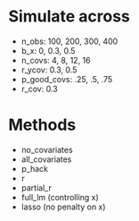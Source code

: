 # Simulate across

- n_obs: 100, 200, 300, 400
- b_x: 0, 0.3, 0.5
- n_covs: 4, 8, 12, 16 
- r_ycov: 0.3, 0.5 
- p_good_covs: .25, .5, .75
- r_cov: 0.3 


# Methods

- no_covariates
- all_covariates
- p_hack
- r
- partial_r
- full_lm (controlling x)
- lasso (no penalty on x) 
